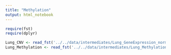 ```yaml
---
title: "Methylation"
output: html_notebook
---
```



```r
require(fst)
require(dplyr)
```

```r
Lung_CNV <- read_fst('../../data/intermediates/Lung_GeneExpression_normal.fst') %>% as_data_frame
Lung_Methylation <- read_fst('../../data/intermediates/Lung_Methylation_transposed.fst') %>% as_data_frame
```

